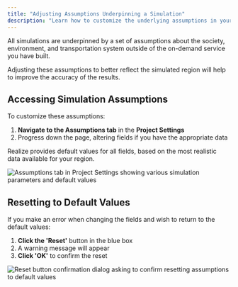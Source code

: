 ```yaml
---
title: "Adjusting Assumptions Underpinning a Simulation"
description: "Learn how to customize the underlying assumptions in your Spare Realize simulation to better reflect your specific region and improve result accuracy"
---
```


All simulations are underpinned by a set of assumptions about the society, environment, and transportation system outside of the on-demand service you have built.

Adjusting these assumptions to better reflect the simulated region will help to improve the accuracy of the results.

## Accessing Simulation Assumptions

To customize these assumptions:

1. **Navigate to the Assumptions tab** in the **Project Settings**
2. Progress down the page, altering fields if you have the appropriate data

<Info>
Realize provides default values for all fields, based on the most realistic data available for your region.
</Info>

![Assumptions tab in Project Settings showing various simulation parameters and default values](/images/spare-realize/simulation-mode/assumptions-tab-settings.jpg)

## Resetting to Default Values

If you make an error when changing the fields and wish to return to the default values:

1. **Click the 'Reset'** button in the blue box
2. A warning message will appear
3. **Click 'OK'** to confirm the reset

![Reset button confirmation dialog asking to confirm resetting assumptions to default values](/images/spare-realize/simulation-mode/reset-button-confirmation.png)
​
